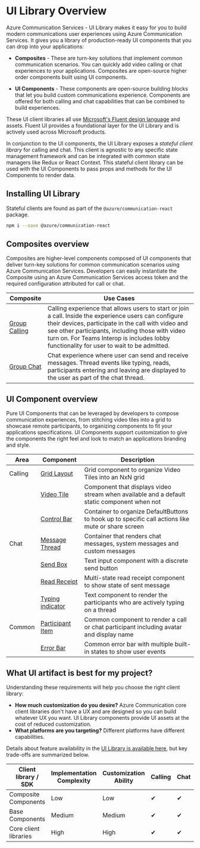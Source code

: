 
<Meta title="Overview" />

# UI Library Overview

Azure Communication Services - UI Library makes it easy for you to build modern communications user experiences using Azure Communication Services.
It gives you a library of production-ready UI components that you can drop into your applications:

- **Composites** - These are turn-key solutions that implement common communication scenarios.
  You can quickly add video calling or chat experiences to your applications.
  Composites are open-source higher order components built using UI components.

- **UI Components** - These components are open-source building blocks that let you build custom communications experience.
  Components are offered for both calling and chat capabilities that can be combined to build experiences.

These UI client libraries all use [Microsoft's Fluent design language](https://developer.microsoft.com/fluentui/) and assets. Fluent UI provides a foundational layer for the UI Library and is actively used across Microsoft products.

In conjunction to the UI components, the UI Library exposes a *stateful client library* for calling and chat.
This client is agnostic to any specific state management framework and can be integrated with common state managers like Redux or React Context.
This stateful client library can be used with the UI Components to pass props and methods for the UI Components to render data.

## Installing UI Library

Stateful clients are found as part of the `@azure/communication-react` package. 

```bash
npm i --save @azure/communication-react
```

## Composites overview

Composites are higher-level components composed of UI components that deliver turn-key solutions for common communication scenarios using Azure Communication Services.
Developers can easily instantiate the Composite using an Azure Communication Services access token and the required configuration attributed for call or chat.

| Composite                                                                | Use Cases                                                                                                                                                                                                                                                                                                    |
| ------------------------------------------------------------------------ | ------------------------------------------------------------------------------------------------------------------------------------------------------------------------------------------------------------------------------------------------------------------------------------------------------------ |
| [Group Calling](/?path=/docs/composites-groupcall--group-call-composite) | Calling experience that allows users to start or join a call. Inside the experience users can configure their devices, participate in the call with video and see other participants, including those with video turn on. For Teams Interop is includes lobby functionality for user to wait to be admitted. |
| [Group Chat](/?path=/docs/composites-groupchat--group-chat-composite)    | Chat experience where user can send and receive messages. Thread events like typing, reads, participants entering and leaving are displayed to the user as part of the chat thread.                                                                                                                          |

## UI Component overview

Pure UI Components that can be leveraged by developers to compose communication experiences, from stitching video tiles into a grid to showcase remote participants, to organizing components to fit your applications specifications.
UI Components support customization to give the components the right feel and look to match an applications branding and style.

| Area    | Component                                                                                   | Description                                                                                        |
| ------- | ------------------------------------------------------------------------------------------- | -------------------------------------------------------------------------------------------------- |
| Calling | [Grid Layout](/?path=/story/ui-components-gridlayout--grid-layout-component)                | Grid component to organize Video Tiles into an NxN grid                                            |
|         | [Video Tile](/?path=/story/ui-components-videotile--video-tile-component)                   | Component that displays video stream when available and a default static component when not        |
|         | [Control Bar](/?path=/story/ui-components-controlbar--control-bar-component)                | Container to organize DefaultButtons to hook up to specific call actions like mute or share screen |
| Chat    | [Message Thread](/?path=/story/ui-components-messagethread--message-thread-component)       | Container that renders chat messages, system messages and custom messages                          |
|         | [Send Box](/?path=/story/ui-components-sendbox--send-box-component)                         | Text input component with a discrete send button                                                   |
|         | [Read Receipt](/?path=/story/ui-components-readreceipt--read-reciept-icon-component)        | Multi-state read receipt component to show state of sent message                                   |
|         | [Typing indicator](/?path=/story/ui-components-typingindicator--typing-indicator-component) | Text component to render the participants who are actively typing on a thread                      |
| Common  | [Participant Item](/?path=/story/ui-components-participantitem--participant-item-component) | Common component to render a call or chat participant including avatar and display name            |
|         | [Error Bar](/?path=/story/ui-components-errorbar--error-bar-component)                      | Common error bar with multiple built-in states to show user events                                 |

## What UI artifact is best for my project?

Understanding these requirements will help you choose the right client library:

- **How much customization do you desire?** Azure Communication core client libraries don't have a UX and are designed so you can build whatever UX you want. UI Library components provide UI assets at the cost of reduced customization.
- **What platforms are you targeting?** Different platforms have different capabilities.

Details about feature availability in the [UI Library is available here](/?path=/story/use-cases--page), but key trade-offs are summarized below.

| Client library / SDK  | Implementation Complexity | Customization Ability | Calling | Chat | [Teams Interop](https://docs.microsoft.com/en-us/azure/communication-services/concepts/teams-interop) |
| --------------------- | ------------------------- | --------------------- | ------- | ---- | ----------------------------------------------------------------------------------------------------- |
| Composite Components  | Low                       | Low                   | ✔       | ✔    | ✔                                                                                                     |
| Base Components       | Medium                    | Medium                | ✔       | ✔    | ✔                                                                                                     |
| Core client libraries | High                      | High                  | ✔       | ✔    | ✔                                                                                                     |
